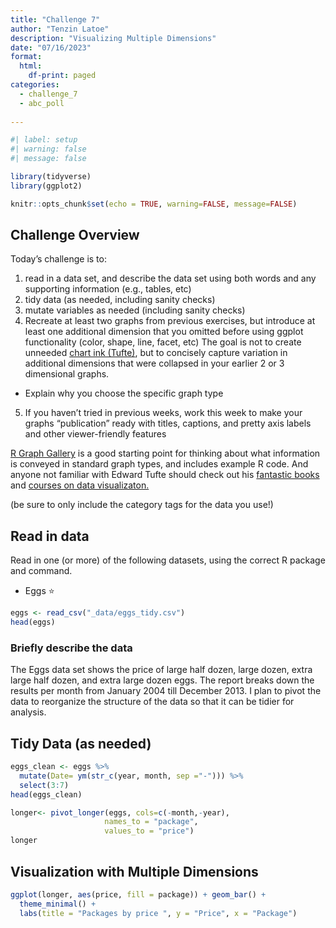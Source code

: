 ```yaml
---
title: "Challenge 7"
author: "Tenzin Latoe"
description: "Visualizing Multiple Dimensions"
date: "07/16/2023"
format:
  html:
    df-print: paged
categories:
  - challenge_7
  - abc_poll
  
---
```


```r
#| label: setup
#| warning: false
#| message: false

library(tidyverse)
library(ggplot2)

knitr::opts_chunk$set(echo = TRUE, warning=FALSE, message=FALSE)
```

## Challenge Overview
 
Today's challenge is to:

1)  read in a data set, and describe the data set using both words and any supporting information (e.g., tables, etc)
2)  tidy data (as needed, including sanity checks)
3)  mutate variables as needed (including sanity checks)
4)  Recreate at least two graphs from previous exercises, but introduce at least one additional dimension that you omitted before using ggplot functionality (color, shape, line, facet, etc) The goal is not to create unneeded [chart ink (Tufte)](https://www.edwardtufte.com/tufte/), but to concisely capture variation in additional dimensions that were collapsed in your earlier 2 or 3 dimensional graphs.
   - Explain why you choose the specific graph type
5) If you haven't tried in previous weeks, work this week to make your graphs "publication" ready with titles, captions, and pretty axis labels and other viewer-friendly features

[R Graph Gallery](https://r-graph-gallery.com/) is a good starting point for thinking about what information is conveyed in standard graph types, and includes example R code. And anyone not familiar with Edward Tufte should check out his [fantastic books](https://www.edwardtufte.com/tufte/books_vdqi) and [courses on data visualizaton.](https://www.edwardtufte.com/tufte/courses)

(be sure to only include the category tags for the data you use!)

## Read in data

Read in one (or more) of the following datasets, using the correct R package and command.

  - Eggs ⭐

```r
eggs <- read_csv("_data/eggs_tidy.csv")
head(eggs)
```

### Briefly describe the data

The Eggs data set shows the price of large half dozen, large dozen, extra large half dozen, and extra large dozen eggs. The report breaks down the results per month from January 2004 till December 2013. 
I plan to pivot the data to reorganize the structure of the data so that it can be tidier for analysis. 


## Tidy Data (as needed)


```r
eggs_clean <- eggs %>% 
  mutate(Date= ym(str_c(year, month, sep ="-"))) %>% 
  select(3:7)
head(eggs_clean)

```
```r
longer<- pivot_longer(eggs, cols=c(-month,-year),
                     names_to = "package",
                     values_to = "price")
longer
```

## Visualization with Multiple Dimensions


```r
ggplot(longer, aes(price, fill = package)) + geom_bar() +
  theme_minimal() +
  labs(title = "Packages by price ", y = "Price", x = "Package")
```

